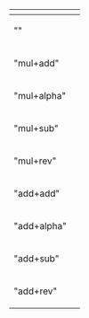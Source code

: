 {{i18n header}}
{{FeatureInfo
| Type = Graphics
| Version = LuaSTG-x
}}
{{i18n
|en=
Render mode is a substitute for [[Blend Mode|blend mode]] in LuaSTGPlus. It consists of two parts: one part is a shader program, the other part specifies how fragments blend with the buffer. This changs happens because LuaSTG-x uses programmable pipline instead of fixed pipline.

The engine provides several render modes, they can be specified by name. Custom render modes can also be created.

;Engine-provided render modes
|zh=
渲染模式是LuaSTGPlus中[[Blend Mode|混合模式]]的替代。包含两部分：一部分为着色器程序，另一部分指定片段如何与缓冲区混合。发生这一改变的原因是LuaSTG-x使用了可编程渲染管线而非固定管线。

引擎提供了若干渲染模式，使用时以名称进行指定。用户也可创建自定义渲染模式。

;引擎提供的混合模式
}}
{| class="wikitable"
! style="text-align: left;" | {{i18n|en=Name|zh=名称}}
! {{i18n|en=Description|zh=描述}}
|-
|""
|{{i18n|en=Equals to "mul+alpha", default mode|zh=等同于 "mul+alpha"，默认模式}}
|-
|"mul+add"
|{{i18n|en=Multiplication for vertex color, addition for blend|zh=顶点颜色使用乘法，混合使用加法}}
|-
|"mul+alpha"
|{{i18n|en=Multiplication for vertex color, alpha for blend|zh=顶点颜色使用乘法，混合使用alpha}}
|-
|"mul+sub"
|{{i18n|en=Multiplication for vertex color, subtraction for blend|zh=顶点颜色使用乘法，混合使用减法}}
|-
|"mul+rev"
|{{i18n|en=Multiplication for vertex color, reverse subtraction for blend|zh=顶点颜色使用乘法，混合使用反向减法}}
|-
|"add+add"
|{{i18n|en=Addition for vertex color, addition for blend|zh=顶点颜色使用加法，混合使用加法}}
|-
|"add+alpha"
|{{i18n|en=Addition for vertex color, alpha for blend|zh=顶点颜色使用加法，混合使用alpha}}
|-
|"add+sub"
|{{i18n|en=Addition for vertex color, subtraction for blend|zh=顶点颜色使用加法，混合使用减法}}
|-
|"add+rev"
|{{i18n|en=Addition for vertex color, reverse subtraction for blend|zh=顶点颜色使用加法，混合使用反向减法}}
|}
